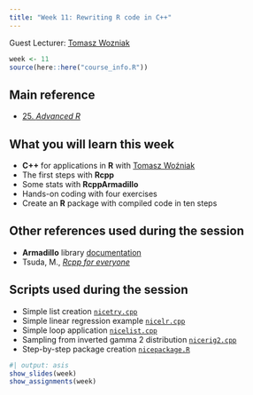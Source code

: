 ```yaml
---
title: "Week 11: Rewriting R code in C++"
---
```


Guest Lecturer: [Tomasz Wozniak](https://github.com/donotdespair)

```r
week <- 11
source(here::here("course_info.R"))
```

## Main reference

* [25. *Advanced R*](https://adv-r.hadley.nz/rcpp.html)

## What you will learn this week

* **C++** for applications in **R** with [Tomasz Woźniak](https://github.com/donotdespair)
* The first steps with **Rcpp**
* Some stats with **RcppArmadillo**
* Hands-on coding with four exercises
* Create an **R** package with compiled code in ten steps

## Other references used during the session

* **Armadillo** library [documentation](https://arma.sourceforge.net/docs.html)
* Tsuda, M., [*Rcpp for everyone*](https://teuder.github.io/rcpp4everyone_en/)

## Scripts used during the session

* Simple list creation [`nicetry.cpp`](https://github.com/numbats/arp/blob/main/week12/nicetry.cpp)
* Simple linear regression example [`nicelr.cpp`](https://github.com/numbats/arp/blob/main/week12/nicelr.cpp)
* Simple loop application [`nicelist.cpp`](https://github.com/numbats/arp/blob/main/week12/nicelist.cpp)
* Sampling from inverted gamma 2 distribution [`nicerig2.cpp`](https://github.com/numbats/arp/blob/main/week12/nicerig2.cpp)
* Step-by-step package creation [`nicepackage.R`](https://github.com/numbats/arp/blob/main/week12/nicepackage.R)

```r
#| output: asis
show_slides(week)
show_assignments(week)
```
